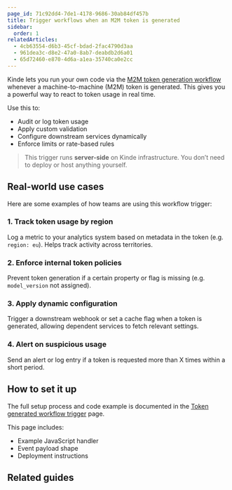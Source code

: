 ```yaml
---
page_id: 71c92dd4-7de1-4178-9686-30ab84df457b
title: Trigger workflows when an M2M token is generated
sidebar:
  order: 1
relatedArticles:
  - 4cb63554-d6b3-45cf-bdad-2fac4790d3aa
  - 961dea3c-d8e2-47a0-8ab7-deabdb2d6a01
  - 65d72460-e870-4d6a-a1ea-35740ca0e2cc
---
```


Kinde lets you run your own code via the [M2M token generation workflow](/workflows/example-workflows/m2m-token-generation-workflow/) whenever a machine-to-machine (M2M) token is generated. This gives you a powerful way to react to token usage in real time.

Use this to:
- Audit or log token usage
- Apply custom validation
- Configure downstream services dynamically
- Enforce limits or rate-based rules

> This trigger runs **server-side** on Kinde infrastructure. You don’t need to deploy or host anything yourself.

## Real-world use cases

Here are some examples of how teams are using this workflow trigger:

### 1. Track token usage by region
Log a metric to your analytics system based on metadata in the token (e.g. `region: eu`). Helps track activity across territories.

### 2. Enforce internal token policies
Prevent token generation if a certain property or flag is missing (e.g. `model_version` not assigned).

### 3. Apply dynamic configuration
Trigger a downstream webhook or set a cache flag when a token is generated, allowing dependent services to fetch relevant settings.

### 4. Alert on suspicious usage
Send an alert or log entry if a token is requested more than X times within a short period.

## How to set it up

The full setup process and code example is documented in the [Token generated workflow trigger](/workflows/example-workflows/m2m-token-generation-workflow/) page.

This page includes:
- Example JavaScript handler
- Event payload shape
- Deployment instructions

## Related guides
